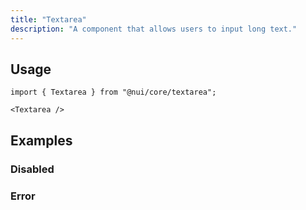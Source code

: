 ```yaml
---
title: "Textarea"
description: "A component that allows users to input long text."
---
```


<Preview name="textarea-demo" />

## Usage

```tsx title="Imports"
import { Textarea } from "@nui/core/textarea";
```

```tsx title="Anatomy"
<Textarea />
```

## Examples

### Disabled

<Preview name="textarea-disabled" />

### Error

<Preview name="textarea-error" />
